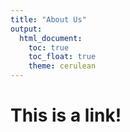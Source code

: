 ```yaml
---
title: "About Us"
output: 
  html_document:
    toc: true
    toc_float: true
    theme: cerulean
---
```


# This is a link!





